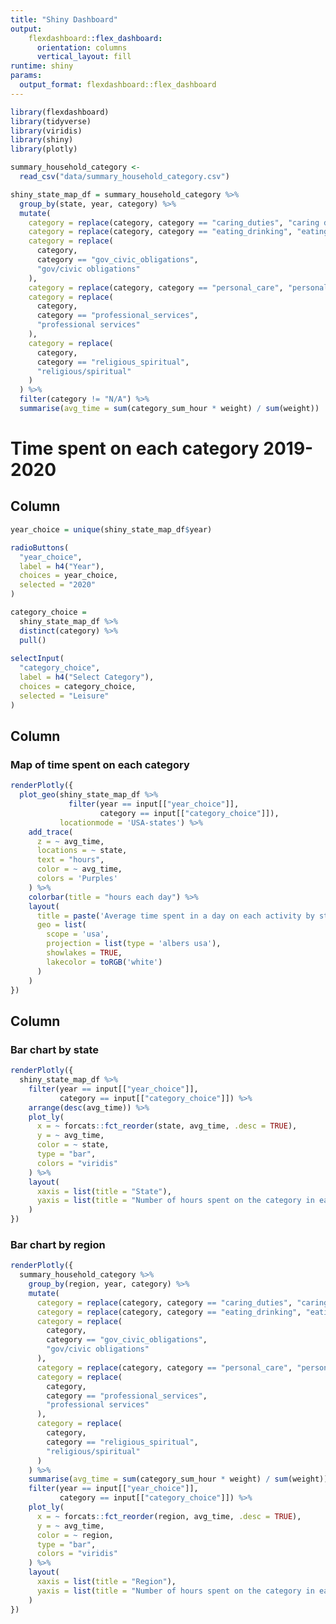 ```yaml
---
title: "Shiny Dashboard"
output: 
    flexdashboard::flex_dashboard:
      orientation: columns
      vertical_layout: fill
runtime: shiny
params:
  output_format: flexdashboard::flex_dashboard
---
```


```r
library(flexdashboard)
library(tidyverse)
library(viridis)
library(shiny)
library(plotly)

summary_household_category <-
  read_csv("data/summary_household_category.csv")

shiny_state_map_df = summary_household_category %>%
  group_by(state, year, category) %>%
  mutate(
    category = replace(category, category == "caring_duties", "caring duties"),
    category = replace(category, category == "eating_drinking", "eating/drinking"),
    category = replace(
      category,
      category == "gov_civic_obligations",
      "gov/civic obligations"
    ),
    category = replace(category, category == "personal_care", "personal care"),
    category = replace(
      category,
      category == "professional_services",
      "professional services"
    ),
    category = replace(
      category,
      category == "religious_spiritual",
      "religious/spiritual"
    )
  ) %>%
  filter(category != "N/A") %>%
  summarise(avg_time = sum(category_sum_hour * weight) / sum(weight))
```

# Time spent on each category 2019-2020

## Column {.sidebar}

```r
year_choice = unique(shiny_state_map_df$year)

radioButtons(
  "year_choice",
  label = h4("Year"),
  choices = year_choice,
  selected = "2020"
)

category_choice = 
  shiny_state_map_df %>%
  distinct(category) %>%
  pull()
  
selectInput(
  "category_choice",
  label = h4("Select Category"),
  choices = category_choice,
  selected = "Leisure"
)
```

## Column {data-width="800"}

### Map of time spent on each category

```r
renderPlotly({
  plot_geo(shiny_state_map_df %>%
             filter(year == input[["year_choice"]],
                    category == input[["category_choice"]]),
           locationmode = 'USA-states') %>%
    add_trace(
      z = ~ avg_time,
      locations = ~ state,
      text = "hours",
      color = ~ avg_time,
      colors = 'Purples'
    ) %>%
    colorbar(title = "hours each day") %>%
    layout(
      title = paste('Average time spent in a day on each activity by state', input[["year_choice"]]),
      geo = list(
        scope = 'usa',
        projection = list(type = 'albers usa'),
        showlakes = TRUE,
        lakecolor = toRGB('white')
      )
    )
})
```

## Column {data-width="500"}

### Bar chart by state

```r
renderPlotly({
  shiny_state_map_df %>%
    filter(year == input[["year_choice"]],
           category == input[["category_choice"]]) %>%
    arrange(desc(avg_time)) %>%
    plot_ly(
      x = ~ forcats::fct_reorder(state, avg_time, .desc = TRUE),
      y = ~ avg_time,
      color = ~ state,
      type = "bar",
      colors = "viridis"
    ) %>%
    layout(
      xaxis = list(title = "State"),
      yaxis = list(title = "Number of hours spent on the category in each day")
    )
})
```

### Bar chart by region

```r
renderPlotly({
  summary_household_category %>%
    group_by(region, year, category) %>%
    mutate(
      category = replace(category, category == "caring_duties", "caring duties"),
      category = replace(category, category == "eating_drinking", "eating/drinking"),
      category = replace(
        category,
        category == "gov_civic_obligations",
        "gov/civic obligations"
      ),
      category = replace(category, category == "personal_care", "personal care"),
      category = replace(
        category,
        category == "professional_services",
        "professional services"
      ),
      category = replace(
        category,
        category == "religious_spiritual",
        "religious/spiritual"
      )
    ) %>%
    summarise(avg_time = sum(category_sum_hour * weight) / sum(weight)) %>%
    filter(year == input[["year_choice"]],
           category == input[["category_choice"]]) %>%
    plot_ly(
      x = ~ forcats::fct_reorder(region, avg_time, .desc = TRUE),
      y = ~ avg_time,
      color = ~ region,
      type = "bar",
      colors = "viridis"
    ) %>%
    layout(
      xaxis = list(title = "Region"),
      yaxis = list(title = "Number of hours spent on the category in each day")
    )
})
```

<!-- ### Year -->

<!-- ```{r year, message = FALSE, echo= FALSE, warning = FALSE, include=FALSE} -->

<!-- renderPrint({ -->

<!--   input[["year_choice"]] -->

<!-- }) -->

<!-- ``` -->

<!-- ### Activity Category -->

<!-- ```{r category, message = FALSE, echo= FALSE, warning = FALSE, include=FALSE} -->

<!-- renderPrint({ -->

<!--   input[["category_choice"]] -->

<!-- }) -->

<!-- ``` -->
